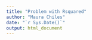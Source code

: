 ```yaml
---
title: "Problem with Rsquared"
author: "Maura Chiles"
date: "`r Sys.Date()`"
output: html_document
---
```



